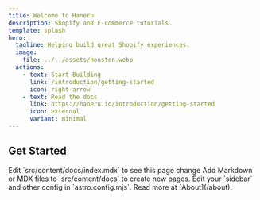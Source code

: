 ```yaml
---
title: Welcome to Haneru
description: Shopify and E-commerce tutorials.
template: splash
hero:
  tagline: Helping build great Shopify experiences.
  image:
    file: ../../assets/houston.webp
  actions:
    - text: Start Building
      link: /introduction/getting-started
      icon: right-arrow
    - text: Read the docs
      link: https://haneru.io/introduction/getting-started
      icon: external
      variant: minimal
---
```



## Get Started

<CardGrid stagger>
  <Card title="Update content" icon="pencil">
    Edit `src/content/docs/index.mdx` to see this page change
  </Card>
  <Card title="Add new content" icon="add-document">
    Add Markdown or MDX files to `src/content/docs` to create new pages.
  </Card>
  <Card title="Configure your site" icon="setting">
    Edit your `sidebar` and other config in `astro.config.mjs`.
  </Card>
  <Card title="Read the docs" icon="open-book">
    Read more at [About](/about).

  </Card>

</CardGrid>

